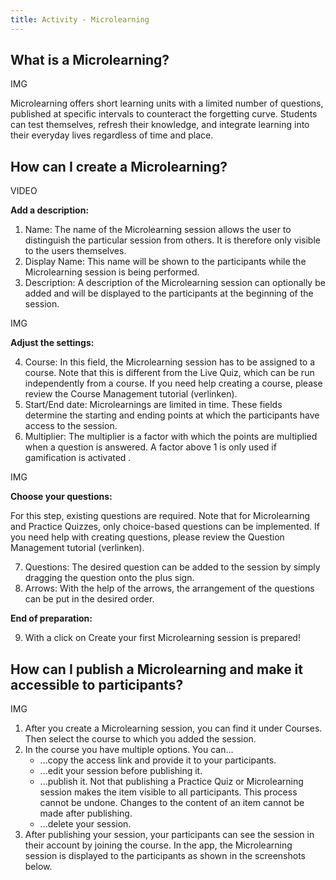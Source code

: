 ```yaml
---
title: Activity - Microlearning
---
```


## What is a Microlearning?

IMG

Microlearning offers short learning units with a limited number of questions, published at specific intervals to counteract the forgetting curve. Students can test themselves, refresh their knowledge, and integrate learning into their everyday lives regardless of time and place.


## How can I create a Microlearning?

VIDEO

**Add a description:**

1. Name: The name of the Microlearning session allows the user to distinguish the particular session from others. It is therefore only visible to the users themselves.
2. Display Name: This name will be shown to the participants while the Microlearning session is being performed.
3. Description: A description of the Microlearning session can optionally be added and will be displayed to the participants at the beginning of the session.

IMG

**Adjust the settings:**

4. Course: In this field, the Microlearning session has to be assigned to a course. Note that this is different from the Live Quiz, which can be run independently from a course. If you need help creating a course, please review the Course Management tutorial (verlinken).
5. Start/End date: Microlearnings are limited in time. These fields determine the starting and ending points at which the participants have access to the session.
6. Multiplier: The multiplier is a factor with which the points are multiplied when a question is answered. A factor above 1 is only used if gamification is activated .

IMG

**Choose your questions:**

For this step, existing questions are required. Note that for Microlearning and Practice Quizzes, only choice-based questions can be implemented.  If you need help with creating questions, please review the Question Management tutorial (verlinken).

7. Questions: The desired question can be added to the session by simply dragging the question onto the plus sign.
8. Arrows: With the help of the arrows, the arrangement of the questions can be put in the desired order.

**End of preparation:**

9. With a click on Create your first Microlearning session is prepared!


## How can I publish a Microlearning and make it accessible to participants?

IMG

1. After you create a Microlearning session, you can find it under Courses. Then select the course to which you added the session.
2. In the course you have multiple options. You can...
    - ...copy the access link and provide it to your participants.
    - ...edit your session before publishing it.
    - ...publish it. Not that publishing a Practice Quiz or Microlearning session makes the item visible to all participants. This process cannot be undone. Changes to the content of an item cannot be made after publishing.
    - ...delete your session.
3. After publishing your session, your participants can see the session in their account by joining the course. In the app, the Microlearning session is displayed to the participants as shown in the screenshots below.
